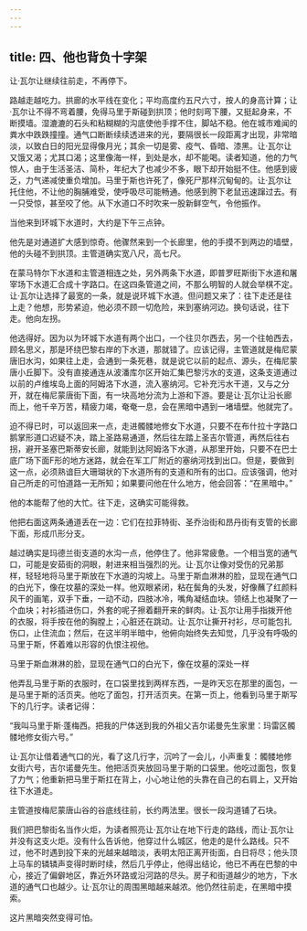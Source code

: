 ```yaml
---
---
---
```

title: 四、他也背负十字架
---




让·瓦尔让继续往前走，不再停下。

路越走越吃力。拱廊的水平线在变化；平均高度约五尺六寸，按人的身高计算；让·瓦尔让不得不弯着腰，免得马里于斯碰到拱顶；他时刻弯下腰，又挺起身来，不断摸墙。湿漉漉的石头和粘糊糊的沟底使他手撑不住，脚站不稳。他在城市难闻的粪水中跌跌撞撞。通气口断断续续透进来的光，要隔很长一段距离才出现，非常暗淡，以致白日的阳光显得像月光；其余一切是雾、疫气、昏暗、漆黑。让·瓦尔让又饿又渴；尤其口渴；这里像海一样，到处是水，却不能喝。读者知道，他的力气惊人，由于生活圣洁、简朴，年纪大了也减少不多，眼下却开始挺不住。他感到疲乏，力气递减使重负增加。马里于斯也许死了，像死尸那样沉甸甸的。让·瓦尔让托住他，不让他的胸脯难受，使呼吸尽可能畅通。他感到胯下老鼠迅速蹿过去。有一只受惊，甚至咬了他。从下水道口不时吹来一股新鲜空气，令他振作。

当他来到环城下水道时，大约是下午三点钟。

他先是对通道扩大感到惊奇。他骤然来到一个长廊里，他的手摸不到两边的墙壁，他的头碰不到拱顶。主管道确实宽八尺，高七尺。

在蒙马特尔下水道和主管道相连之处，另外两条下水道，即普罗旺斯街下水道和屠宰场下水道汇合成十字路口。在这四条管道之间，不那么明智的人就会举棋不定。让·瓦尔让选择了最宽的一条，就是说环城下水道。但问题又来了：往下走还是往上走？他想，形势紧迫，他必须不顾一切危险，来到塞纳河边。换句话说，往下走。他向左拐。

他选得好。因为以为环城下水道有两个出口，一个往贝尔西去，另一个往帕西去，顾名思义，那是环绕巴黎右岸的下水道，那就错了。应该记得，主管道就是梅尼蒙唐旧水沟，如果往上走，会通到一条死巷，就是说它以前的起点、源头，在梅尼蒙唐小丘脚下。没有直接通连从波潘库尔区开始汇集巴黎污水的支道，这条支道通过以前的卢维埃岛上面的阿姆洛下水道，流入塞纳河。它补充污水干道，又与之分开，就在梅尼蒙唐街下面，有一块高地分流为上游和下游。要是让·瓦尔让沿长廊而上，他千辛万苦，精疲力竭，奄奄一息，会在黑暗中遇到一堵墙壁。他就完了。

迫不得已时，可以返回来一点，走进髑髅地修女下水道，只要不在布什拉十字路口鹅掌形道口迟疑不决，踏上圣路易通道，然后往左踏上圣吉尔管道，再然后往右拐，避开圣塞巴斯蒂安长廊，就能到达阿姆洛下水道，从那里开始，只要不在巴士底广场下面F形的地方迷路，就会在军工厂附近的塞纳河找到出口。但是，要做到这一点，必须熟谙巨大珊瑚状的下水道所有的支道和所有的出口。应该强调，他对自己所走的可怕道路一无所知；如果要问他在什么地方，他会回答：“在黑暗中。”

他的本能帮了他的大忙。往下走，这确实可能得救。

他把右面这两条通道丢在一边：它们在拉菲特街、圣乔治街和昂丹街有支管的长廊下面，形成爪形分支。

越过确实是玛德兰街支道的水沟一点，他停住了。他非常疲惫。一个相当宽的通气口，可能是安茹街的洞眼，射进来相当强烈的光。让·瓦尔让像对受伤的兄弟那样，轻轻地将马里于斯放在下水道的沟坡上。马里于斯血淋淋的脸，显现在通气口的白光下，像在坟墓的深处一样。他双眼紧闭，粘在鬓角的头发，好像蘸了红颜料风干的画笔，双手下垂，一动不动，四肢冰冷，嘴角凝结血块。领结上也凝聚了一个血块；衬衫插进伤口，外套的呢子擦着翻开来的鲜肉。让·瓦尔让用手指拨开他的衣服，将手按在他的胸膛上；心脏还在跳动。让·瓦尔让撕开衬衫，尽可能包扎伤口，止住流血；然后，在这半明半暗中，他俯向始终失去知觉，几乎没有呼吸的马里于斯，怀着难以形容的仇恨注视他。



马里于斯血淋淋的脸，显现在通气口的白光下，像在坟墓的深处一样

他弄乱马里于斯的衣服时，在口袋里找到两样东西，一是昨天忘在那里的面包，一是马里于斯的活页夹。他吃了面包，打开活页夹。在第一页上，他看到马里于斯写下的几行字。读者记得：

“我叫马里于斯·蓬梅西。把我的尸体送到我的外祖父吉尔诺曼先生家里：玛雷区髑髅地修女街六号。”

让·瓦尔让借着通气口的光，看了这几行字，沉吟了一会儿，小声重复：髑髅地修女街六号，吉尔诺曼先生。他把活页夹放回马里于斯的口袋里。他吃过面包，恢复了力气；他重新把马里于斯扛在背上，小心地让他的头靠在自己的右肩上，又开始往下水道走。

主管道按梅尼蒙唐山谷的谷底线往前，长约两法里。很长一段沟道铺了石块。

我们把巴黎街名当作火炬，为读者照亮让·瓦尔让在地下行走的路线，而让·瓦尔让并没有这支火炬。没有什么告诉他，他穿过什么城区，他走的是什么路线。只不过，他不时遇到投下来的光越来越暗淡，表明太阳正离开街面，白日将尽；他头顶上马车的辚辚声变得时断时续，然后几乎停止，他得出结论，他已不再在巴黎的中心，接近了偏僻地区，靠近外环路或沿河路的尽头。房子和街道越少的地方，下水道的通气口也越少。让·瓦尔让的周围黑暗越来越浓。他仍然往前走，在黑暗中摸索。

这片黑暗突然变得可怕。